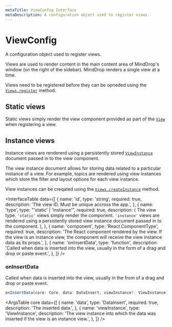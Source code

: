 ```yaml
---
metaTitle: ViewConfig Interface
metaDescription: A configuration object used to register views.
---
```


# ViewConfig

<Description>
  A configuration object used to register views.
</Description>

Views are used to render content in the main content area of MindDrop's window (on the right of the sidebar). MindDrop renders a single view at a time.

Views need to be registered before they can be opneded using the [`Views.register`](/docs/extensions/api/views#register) method.

## Static views

Static views simply render the view component provided as part of the [`View`](/docs/extensions/types/view) when registering a view.

## Instance views

Instance views are rendererd using a persistently stored [`ViewInstance`](/docs/extensions/types/view-instance) document passed in to the view component.

The view instance document allows for storing data related to a particular instance of a view. For example, topics are rendered using view instances which store the filter and layout options for each view instance.

View instances can be creqated using the [`Views.createInstance`](/docs/extensions/api/views#createinstanceview) method.

<InterfaceTable
  data={[
    {
      name: 'id',
      type: 'string',
      required: true,
      description: 'The view ID. Must be unique accross the app.',
    },
    {
      name: 'type',
      type: "'static' | 'instance'",
      required: true,
      description: (
        <span>
          The view type. <Code>'static'</Code> views simply render the
          component. <Code>'instance'</Code> views are rendered using
          a persistently stored view instance document passed in to
          the component.
        </span>
      ),
    },
    {
      name: 'component',
      type: 'React.ComponentType',
      required: true,
      description:
        'The React component rendered by the view. If the view is an instance view, the component will receive the view instance data as its props.',
    },
    {
      name: 'onInsertData',
      type: 'function',
      description:
        'Called when data is inserted into the view, usually in the form of a drag and drop or paste event.',
    },
  ]}
/>

### onInsertData

Called when data is inserted into the view, usually in the from of a drag and drop or paste event.

```ts
onInsertData(core: Core, data: DataInsert, viewInstance?: ViewInstance): void
```

<ArgsTable
  core
  data={[
    {
      name: 'data',
      type: 'DataInsert',
      required: true,
      description: 'The inserted data.',
    },
    {
      name: 'viewInstance',
      type: 'ViewInstance',
      description:
        'The view instance into which the data was inserted if the view is an instance view.',
    },
  ]}
/>
